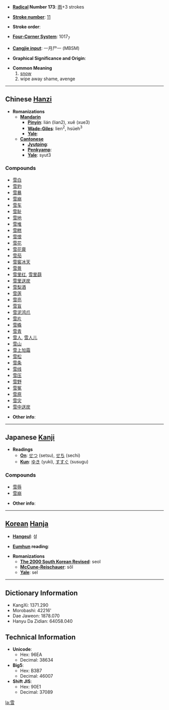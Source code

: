 * '''[[Wiktionary:Chinese radical index| Radical]] Number 173''': [[Wiktionary:Chinese radical index 雨|雨]]+3 strokes

* '''[[Wiktionary:Chinese total strokes index|Stroke number]]''': [[Wiktionary:Chinese total strokes index 11|11]]

* '''Stroke order''': 

* '''[[Wiktionary:Chinese four corner index|Four-Corner System]]''': 1017<sub>7</sub>

* '''[[Wiktionary:Chinese Cangjie index|Cangjie input]]''': 一月尸一 (MBSM)

* '''Graphical Significance and Origin''': 

* '''Common Meaning'''
*# [[snow]]
*# wipe away shame, avenge


----

== Chinese [[Hanzi]] ==

* '''Romanizations'''
** '''[[Mandarin]]'''
*** '''[[Pinyin]]''': lián (lian2), xuě (xue3)
*** '''[[Wade-Giles]]''': lien<sup>2</sup>, hsüeh<sup>3</sup>
*** '''[[Yale]]''': 
** '''[[Cantonese]]'''
*** '''[[Jyutping]]''':
*** '''[[Penkyamp]]''': 
*** '''[[Yale]]''': syut3

===Compounds===
*[[雪白]]
*[[雪豹]]
*[[雪暴]]
*[[雪崩]]
*[[雪车]]
*[[雪耻]]
*[[雪地]]
*[[雪堆]]
*[[雪糕]]
*[[雪恨]]
*[[雪花]]
*[[雪花膏]]
*[[雪茄]]
*[[雪窖冰天]]
*[[雪景]]
*[[雪里红]], [[雪里蕻]]
*[[雪里送炭]]
*[[雪梨酒]]
*[[雪莲]]
*[[雪亮]]
*[[雪盲]]
*[[雪泥鸿爪]]
*[[雪片]]
*[[雪橇]]
*[[雪青]]
*[[雪人]], [[雪人儿]]
*[[雪山]]
*[[雪上加霜]]
*[[雪松]]
*[[雪条]]
*[[雪线]]
*[[雪压]]
*[[雪野]]
*[[雪冤]]
*[[雪原]]
*[[雪灾]]
*[[雪中送炭]]

* '''Other info''': 

----

== Japanese [[Kanji]] ==

* '''Readings'''
** '''[[On]]''': [[せつ]] (setsu), [[せち]] (sechi)
** '''[[Kun]]''': [[ゆき]] (yuki), [[すすぐ]] (susugu)

===Compounds===
*[[雪辱]]
*[[雪崩]]

* '''Other info''':  

----

== [[Korean]] [[Hanja]] ==

* '''[[Hangeul]]''': 설

* '''[[Eumhun]] reading''': 

* '''Romanizations'''
** '''[[The 2000 South Korean Revised Romanization|The 2000 South Korean Revised]]''': seol
** '''[[McCune-Reischauer]]''': sŏl
** '''[[Yale]]''': sel

----

== Dictionary Information ==

* KangXi: 1371.290
* Morobashi: 42216'
* Dae Jaweon: 1878.070
* Hanyu Da Zidian: 64058.040

== Technical Information ==

* '''Unicode''':
** Hex: 96EA
** Decimal: 38634
* '''Big5''':
** Hex: B3B7
** Decimal: 46007
* '''Shift JIS''':
** Hex: 90E1
** Decimal: 37089

[[la:雪]]